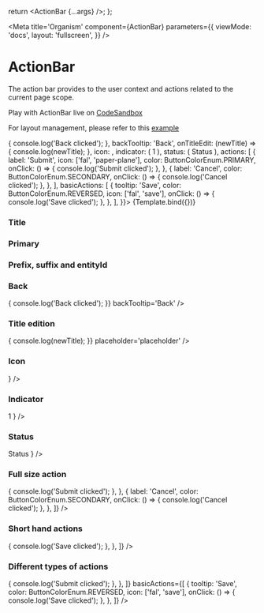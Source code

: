 

  return <ActionBar {...args} />;
};

<Meta
  title='Organism'
  component={ActionBar}
  parameters={{
    viewMode: 'docs',
    layout: 'fullscreen',
  }}
/>

# ActionBar

The action bar provides to the user context and actions related to the current page scope.

Play with ActionBar live on [CodeSandbox](https://codesandbox.io/s/actionbar-demo-k8y5tr)

For layout management, please refer to this [example](https://codesandbox.io/s/size-management-sidebar-xtpkk0)

<Canvas withSource='open'>
  <Story
    name='ActionBar'
    args={{
      prefix: 'prefix',
      title: 'title',
      suffix: 'suffix',
      primary: true,
      placeholder: 'placeholder',
      entityId: 'entityId',
      onBackClicked: () => {
        console.log('Back clicked');
      },
      backTooltip: 'Back',
      onTitleEdit: (newTitle) => {
        console.log(newTitle);
      },
      icon: <Icon icon={['fal', 'question-circle']} size='lg' />,
      indicator: (
        <Badge color={BadgeColorsEnum.HIGH} tooltip='indicator' type='notification'>
          1
        </Badge>
      ),
      status: (
        <Badge color={BadgeColorsEnum.SECONDARY} tooltip='status' type='indicator'>
          Status
        </Badge>
      ),
      actions: [
        {
          label: 'Submit',
          icon: ['fal', 'paper-plane'],
          color: ButtonColorEnum.PRIMARY,
          onClick: () => {
            console.log('Submit clicked');
          },
        },
        {
          label: 'Cancel',
          color: ButtonColorEnum.SECONDARY,
          onClick: () => {
            console.log('Cancel clicked');
          },
        },
      ],
      basicActions: [
        {
          tooltip: 'Save',
          color: ButtonColorEnum.REVERSED,
          icon: ['fal', 'save'],
          onClick: () => {
            console.log('Save clicked');
          },
        },
      ],
    }}>
    {Template.bind({})}
  </Story>
</Canvas>

<ArgsTable of={ActionBar} sort='requiredFirst' />

### Title

<Canvas withSource='open'>
  <ActionBar title='title' />
</Canvas>

### Primary

<Canvas withSource='open'>
  <div>
    <ActionBar title='Primary' primary={true} />
    <ActionBar title='Secondary' primary={false} />
  </div>
</Canvas>

### Prefix, suffix and entityId

<Canvas withSource='open'>
  <ActionBar title='title' entityId='entityId' prefix='prefix' suffix='suffix' />
</Canvas>

### Back

<Canvas withSource='open'>
  <ActionBar
    title='title'
    onBackClicked={() => {
      console.log('Back clicked');
    }}
    backTooltip='Back'
  />
</Canvas>

### Title edition

<Canvas withSource='open'>
  <ActionBar
    title='title'
    onTitleEdit={(newTitle) => {
      console.log(newTitle);
    }}
    placeholder='placeholder'
  />
</Canvas>

### Icon

<Canvas withSource='open'>
  <ActionBar title='title' icon={<Icon icon={['fal', 'question-circle']} size='lg' />} />
</Canvas>

### Indicator

<Canvas withSource='open'>
  <ActionBar
    title='title'
    indicator={
      <Badge color={BadgeColorsEnum.HIGH} tooltip='indicator' type='notification'>
        1
      </Badge>
    }
  />
</Canvas>

### Status

<Canvas withSource='open'>
  <ActionBar
    title='title'
    status={
      <Badge color={BadgeColorsEnum.SECONDARY} tooltip='status' type='indicator'>
        Status
      </Badge>
    }
  />
</Canvas>

### Full size action

<Canvas withSource='open'>
  <ActionBar
    title='title'
    actions={[
      {
        label: 'Submit',
        icon: ['fal', 'paper-plane'],
        color: ButtonColorEnum.PRIMARY,
        onClick: () => {
          console.log('Submit clicked');
        },
      },
      {
        label: 'Cancel',
        color: ButtonColorEnum.SECONDARY,
        onClick: () => {
          console.log('Cancel clicked');
        },
      },
    ]}
  />
</Canvas>

### Short hand actions

<Canvas withSource='open'>
  <ActionBar
    title='title'
    basicActions={[
      {
        tooltip: 'Save',
        color: ButtonColorEnum.REVERSED,
        icon: ['fal', 'save'],
        onClick: () => {
          console.log('Save clicked');
        },
      },
    ]}
  />
</Canvas>

### Different types of actions

<Canvas withSource='open'>
  <ActionBar
    title='title'
    actions={[
      {
        label: 'Submit',
        icon: ['fal', 'paper-plane'],
        color: ButtonColorEnum.PRIMARY,
        onClick: () => {
          console.log('Submit clicked');
        },
      },
    ]}
    basicActions={[
      {
        tooltip: 'Save',
        color: ButtonColorEnum.REVERSED,
        icon: ['fal', 'save'],
        onClick: () => {
          console.log('Save clicked');
        },
      },
    ]}
  />
</Canvas>
